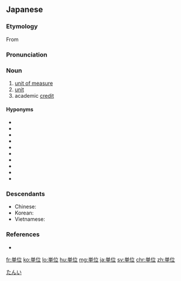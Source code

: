 {{also|單位|单位}}
==Japanese==
{{ja-kanjitab|たん|い|yomi=o}}

===Etymology===
From {{etyl|ltc|ja|sort=たんい}} {{m|ltc|單位|tr=tan hwij<sup>H</sup>}}

===Pronunciation===
{{ja-pron|たんい|y=o|acc=1}}

===Noun===
{{ja-noun|たんい|kyu=單位}}

# [[unit of measure]]
# [[unit]] {{gloss|an organized group}}
# academic [[credit]]

====Hyponyms====
* {{ja-r|長さ|ながさ|gloss=[[length]]}}
* {{ja-r|重さ|おもさ|gloss=[[weight]]}}
* {{ja-r|重量|じゅうりょう|gloss=[[weight]]}}
* {{ja-r|質量|しつりょう|gloss=[[mass]]}}
* {{ja-r|面積|めんせき|gloss=[[area]]}}
* {{ja-r|体積|たいせき|gloss=[[volume]]}}
* {{ja-r|温度|おんど|gloss=[[temperature]]}}
* {{ja-r|時間|じかん|gloss=[[time]]}}
* {{ja-r|明るさ|あかるさ|gloss=[[brightness]]}}
* {{ja-r|光度|こうど|gloss=[[luminosity]]}}

===Descendants===
* Chinese: {{zh-l|單位}}
* Korean: {{ko-l|단위}}
* Vietnamese: {{vi-l|đơn vị}}

===References===
* {{R:Shogakukan}}

[[Category:ja:Units of measure|たんい]]

[[fr:単位]]
[[ko:単位]]
[[lo:単位]]
[[hu:単位]]
[[mg:単位]]
[[ja:単位]]
[[sv:単位]]
[[chr:単位]]
[[zh:単位]]